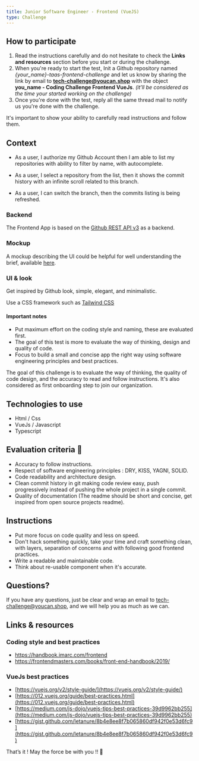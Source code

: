 ```yaml
---
title: Junior Software Engineer - Frontend (VueJS)
type: Challenge
---
```


## How to participate

1. Read the instructions carefully and do not hesitate to check the **Links and resources** section before you start or during the challenge.
2. When you're ready to start the test, Init a Github repository named _\{your_name\}-taas-frontend-challenge_ and let us know by sharing the link by email to
   **tech-challenge@youcan.shop** with the object **you_name - Coding Challenge Frontend VueJs**. _(it'll be considered as the time your started working on the challenge)_
3. Once you're done with the test, reply all the same thread mail to notify us you're done with the challenge.

It's important to show your ability to carefully read instructions and follow them.

## Context

- As a user, I authorize my Github Account then I am able to list my repositories with ability to filter by name, with autocomplete.

- As a user, I select a repository from the list, then it shows the commit history with an infinite scroll related to this branch.

- As a user, I can switch the branch, then the commits listing is being refreshed.

### Backend

The Frontend App is based on the [Github REST API v3](https://developer.github.com/v3/) as a backend.

### Mockup

A mockup describing the UI could be helpful for well understanding the brief, available [here](https://app.moqups.com/sZB0qKZrxH/view).

### UI & look

Get inspired by Github look, simple, elegant, and minimalistic.

Use a CSS framework such as [Tailwind CSS](https://tailwindcss.com)

#### Important notes

- Put maximum effort on the coding style and naming, these are evaluated first.
- The goal of this test is more to evaluate the way of thinking, design and quality of code.
- Focus to build a small and concise app the right way using software engineering principles and best practices.

The goal of this challenge is to evaluate the way of thinking, the quality of code design, and the accuracy to read and follow instructions.
It's also considered as first onboarding step to join our organization.

## Technologies to use

- Html / Css
- VueJs / Javascript
- Typescript

## Evaluation criteria 🚨

- Accuracy to follow instructions.
- Respect of software engineering principles : DRY, KISS, YAGNI, SOLID.
- Code readability and architecture design.
- Clean commit history in git making code review easy, push progressively instead of pushing the whole project in a single commit.
- Quality of documentation (The readme should be short and concise, get inspired from open source projects readme).

## Instructions

- Put more focus on code quality and less on speed.
- Don't hack something quickly, take your time and craft something clean, with layers, separation of concerns and with following good frontend practices.
- Write a readable and maintainable code.
- Think about re-usable component when it's accurate.

## Questions?

If you have any questions, just be clear and wrap an email to tech-challenge@youcan.shop, and we will help you as much as we can.

## Links & resources

### Coding style and best practices

- https://handbook.imarc.com/frontend
- https://frontendmasters.com/books/front-end-handbook/2019/

### VueJs best practices

- [https://vuejs.org/v2/style-guide/](https://vuejs.org/v2/style-guide/)
- [https://012.vuejs.org/guide/best-practices.html](https://012.vuejs.org/guide/best-practices.html)
- [https://medium.com/js-dojo/vuejs-tips-best-practices-39d9962bb255](https://medium.com/js-dojo/vuejs-tips-best-practices-39d9962bb255)
- [https://gist.github.com/letanure/8b4e8ee8f7b065860df942f0e53d6fc9](https://gist.github.com/letanure/8b4e8ee8f7b065860df942f0e53d6fc9)

That’s it ! May the force be with you !! 🖖
